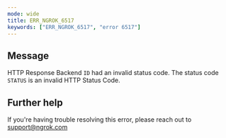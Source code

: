 ```yaml
---
mode: wide
title: ERR_NGROK_6517
keywords: ["ERR_NGROK_6517", "error 6517"]
---
```


## Message

HTTP Response Backend `ID` had an invalid status code.
The status code `STATUS` is an invalid HTTP Status Code.

## Further help

If you're having trouble resolving this error, please reach out to [support@ngrok.com](mailto:support@ngrok.com?subject=Help%20with%20ERR_NGROK_6517)
